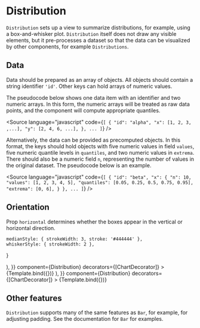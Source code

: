 
# Distribution

<Meta title="Addons/Band/Distribution" />

`Distribution` sets up a view to summarize distributions, for example, using a box-and-whisker plot.
`Distribution` itself does not draw any visible elements, but it pre-processes a dataset so that the data can be visualized by other components, for example `Distributions`.

<ArgsTable of={Distribution} />

## Data

Data should be prepared as an array of objects. All objects should contain a string identifier `'id'`. Other keys can hold arrays of numeric values.

The pseudocode below shows one data item with an identifier and two numeric arrays. In this form, the numeric arrays will be treated as raw data points, and the component will compute appropriate quantiles.

<Source
    language="javascript"
    code={`
[
  {
    "id": "alpha",
    "x": [1, 2, 3, ,...],
    "y": [2, 4, 6, ...],
  },
  ...
]
`}
/>

Alternatively, the data can be provided as precomputed objects.
In this format, the keys should hold objects with five numeric values in field `values`,
five numeric quantile levels in `quantiles`, and two numeric values in `extrema`.
There should also be a numeric field `n`, representing the number of values in the original dataset.
The pseudocode below is an example.

<Source
    language="javascript"
    code={`
[
  {
    "id": "beta",
    "x": {
      "n": 10,
      "values": [1, 2, 3, 4, 5],
      "quantiles": [0.05, 0.25, 0.5, 0.75, 0.95],
      "extrema": [0, 6],
    }
  },
  ...
]
`}
/>

## Orientation

Prop `horizontal` determines whether the boxes appear in the vertical or horizontal direction.

    medianStyle: { strokeWidth: 3, stroke: '#444444' },
    whiskerStyle: { strokeWidth: 2 },
}

<Canvas>
    <Story
        name="vertical"
        args={{
            ...commonDistributionProps,
            horizontal: false,
            children: (
                <>
                    <Distributions {...quantilesProps} />
                    <Axis variant={'left'} />
                    <Axis variant={'bottom'} />
                </>
            ),
        }}
        component={Distribution}
        decorators={[ChartDecorator]}
    >
        {Template.bind({})}
    </Story>
    <Story
        name="horizontal"
        args={{
            ...commonDistributionProps,
            horizontal: true,
            children: (
                <>
                    <Distributions {...quantilesProps} />
                    <Axis variant={'left'} />
                    <Axis variant={'bottom'} />
                </>
            ),
        }}
        component={Distribution}
        decorators={[ChartDecorator]}
    >
        {Template.bind({})}
    </Story>
</Canvas>

## Other features

`Distribution` supports many of the same features as `Bar`, for example, for adjusting padding. See the documentation for `Bar` for examples.
